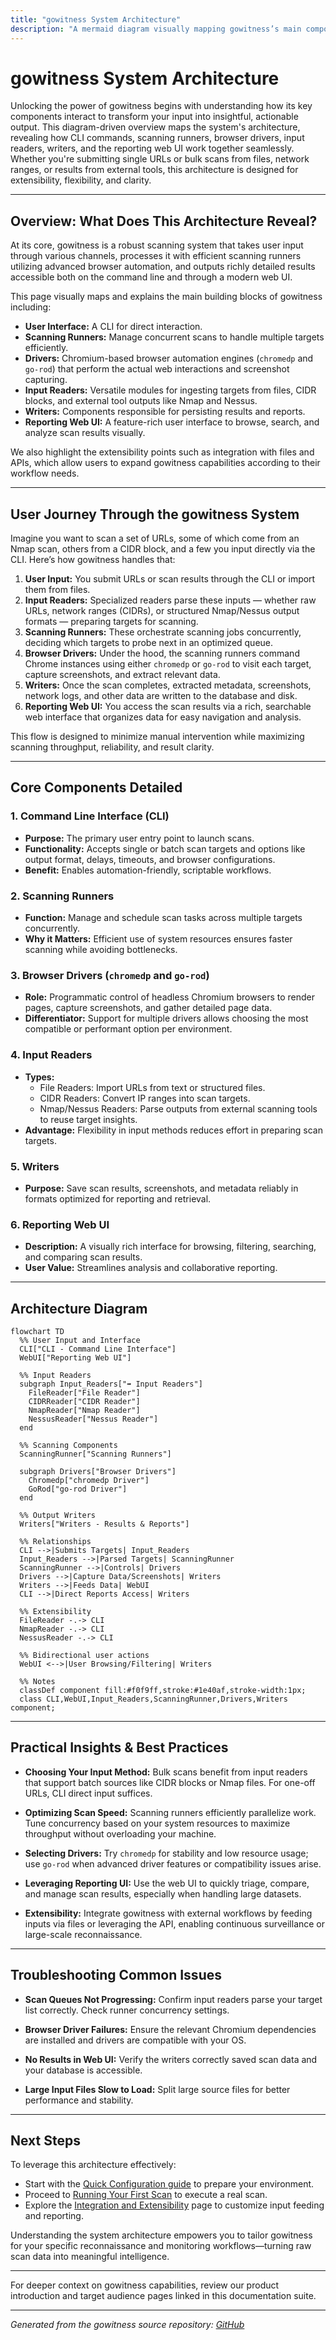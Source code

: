 ```yaml
---
title: "gowitness System Architecture"
description: "A mermaid diagram visually mapping gowitness’s main components: CLI, scanning runners, drivers (chromedp/go-rod), input readers (file/CIDR/Nmap/Nessus), writers, and the reporting web UI. Shows the flow from user input to actionable output, highlighting extensibility via file and API integration."
---
```


# gowitness System Architecture

Unlocking the power of gowitness begins with understanding how its key components interact to transform your input into insightful, actionable output. This diagram-driven overview maps the system's architecture, revealing how CLI commands, scanning runners, browser drivers, input readers, writers, and the reporting web UI work together seamlessly. Whether you're submitting single URLs or bulk scans from files, network ranges, or results from external tools, this architecture is designed for extensibility, flexibility, and clarity.

---

## Overview: What Does This Architecture Reveal?

At its core, gowitness is a robust scanning system that takes user input through various channels, processes it with efficient scanning runners utilizing advanced browser automation, and outputs richly detailed results accessible both on the command line and through a modern web UI.

This page visually maps and explains the main building blocks of gowitness including:

- **User Interface:** A CLI for direct interaction.
- **Scanning Runners:** Manage concurrent scans to handle multiple targets efficiently.
- **Drivers:** Chromium-based browser automation engines (`chromedp` and `go-rod`) that perform the actual web interactions and screenshot capturing.
- **Input Readers:** Versatile modules for ingesting targets from files, CIDR blocks, and external tool outputs like Nmap and Nessus.
- **Writers:** Components responsible for persisting results and reports.
- **Reporting Web UI:** A feature-rich user interface to browse, search, and analyze scan results visually.

We also highlight the extensibility points such as integration with files and APIs, which allow users to expand gowitness capabilities according to their workflow needs.


---

## User Journey Through the gowitness System

Imagine you want to scan a set of URLs, some of which come from an Nmap scan, others from a CIDR block, and a few you input directly via the CLI. Here’s how gowitness handles that:

1. **User Input:** You submit URLs or scan results through the CLI or import them from files.
2. **Input Readers:** Specialized readers parse these inputs — whether raw URLs, network ranges (CIDRs), or structured Nmap/Nessus output formats — preparing targets for scanning.
3. **Scanning Runners:** These orchestrate scanning jobs concurrently, deciding which targets to probe next in an optimized queue.
4. **Browser Drivers:** Under the hood, the scanning runners command Chrome instances using either `chromedp` or `go-rod` to visit each target, capture screenshots, and extract relevant data.
5. **Writers:** Once the scan completes, extracted metadata, screenshots, network logs, and other data are written to the database and disk.
6. **Reporting Web UI:** You access the scan results via a rich, searchable web interface that organizes data for easy navigation and analysis.

This flow is designed to minimize manual intervention while maximizing scanning throughput, reliability, and result clarity.

---

## Core Components Detailed

### 1. Command Line Interface (CLI)

- **Purpose:** The primary user entry point to launch scans.
- **Functionality:** Accepts single or batch scan targets and options like output format, delays, timeouts, and browser configurations.
- **Benefit:** Enables automation-friendly, scriptable workflows.

### 2. Scanning Runners

- **Function:** Manage and schedule scan tasks across multiple targets concurrently.
- **Why it Matters:** Efficient use of system resources ensures faster scanning while avoiding bottlenecks.

### 3. Browser Drivers (`chromedp` and `go-rod`)

- **Role:** Programmatic control of headless Chromium browsers to render pages, capture screenshots, and gather detailed page data.
- **Differentiator:** Support for multiple drivers allows choosing the most compatible or performant option per environment.

### 4. Input Readers

- **Types:**
  - File Readers: Import URLs from text or structured files.
  - CIDR Readers: Convert IP ranges into scan targets.
  - Nmap/Nessus Readers: Parse outputs from external scanning tools to reuse target insights.
- **Advantage:** Flexibility in input methods reduces effort in preparing scan targets.

### 5. Writers

- **Purpose:** Save scan results, screenshots, and metadata reliably in formats optimized for reporting and retrieval.

### 6. Reporting Web UI

- **Description:** A visually rich interface for browsing, filtering, searching, and comparing scan results.
- **User Value:** Streamlines analysis and collaborative reporting.

---

## Architecture Diagram

```mermaid
flowchart TD
  %% User Input and Interface
  CLI["CLI - Command Line Interface"]
  WebUI["Reporting Web UI"]

  %% Input Readers
  subgraph Input_Readers["➡ Input Readers"]
    FileReader["File Reader"]
    CIDRReader["CIDR Reader"]
    NmapReader["Nmap Reader"]
    NessusReader["Nessus Reader"]
  end

  %% Scanning Components
  ScanningRunner["Scanning Runners"]

  subgraph Drivers["Browser Drivers"]
    Chromedp["chromedp Driver"]
    GoRod["go-rod Driver"]
  end

  %% Output Writers
  Writers["Writers - Results & Reports"]

  %% Relationships
  CLI -->|Submits Targets| Input_Readers
  Input_Readers -->|Parsed Targets| ScanningRunner
  ScanningRunner -->|Controls| Drivers
  Drivers -->|Capture Data/Screenshots| Writers
  Writers -->|Feeds Data| WebUI
  CLI -->|Direct Reports Access| Writers

  %% Extensibility
  FileReader -.-> CLI
  NmapReader -.-> CLI
  NessusReader -.-> CLI

  %% Bidirectional user actions
  WebUI <-->|User Browsing/Filtering| Writers

  %% Notes
  classDef component fill:#f0f9ff,stroke:#1e40af,stroke-width:1px;
  class CLI,WebUI,Input_Readers,ScanningRunner,Drivers,Writers component;

```

---

## Practical Insights & Best Practices

- **Choosing Your Input Method:** Bulk scans benefit from input readers that support batch sources like CIDR blocks or Nmap files. For one-off URLs, CLI direct input suffices.

- **Optimizing Scan Speed:** Scanning runners efficiently parallelize work. Tune concurrency based on your system resources to maximize throughput without overloading your machine.

- **Selecting Drivers:** Try `chromedp` for stability and low resource usage; use `go-rod` when advanced driver features or compatibility issues arise.

- **Leveraging Reporting UI:** Use the web UI to quickly triage, compare, and manage scan results, especially when handling large datasets.

- **Extensibility:** Integrate gowitness with external workflows by feeding inputs via files or leveraging the API, enabling continuous surveillance or large-scale reconnaissance.

---

## Troubleshooting Common Issues

- **Scan Queues Not Progressing:** Confirm input readers parse your target list correctly. Check runner concurrency settings.

- **Browser Driver Failures:** Ensure the relevant Chromium dependencies are installed and drivers are compatible with your OS.

- **No Results in Web UI:** Verify the writers correctly saved scan data and your database is accessible.

- **Large Input Files Slow to Load:** Split large source files for better performance and stability.

---

## Next Steps

To leverage this architecture effectively:

- Start with the [Quick Configuration guide](../getting-started/setup-and-configuration/quick-configuration) to prepare your environment.
- Proceed to [Running Your First Scan](../getting-started/your-first-scan/running-your-first-scan) to execute a real scan.
- Explore the [Integration and Extensibility](../overview/architecture-features/integration-overview) page to customize input feeding and reporting.

Understanding the system architecture empowers you to tailor gowitness for your specific reconnaissance and monitoring workflows—turning raw scan data into meaningful intelligence.

---

For deeper context on gowitness capabilities, review our product introduction and target audience pages linked in this documentation suite.

---

*Generated from the gowitness source repository: [GitHub](https://github.com/sensepost/gowitness)*